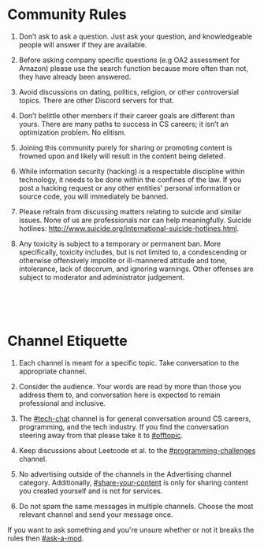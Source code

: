 
<HeadComponent title="Community Rules" />
<Layout>
<div className={styles.serverRulesContainer}>
  <div className={styles.serverRulesContent}>

# Community Rules

1. Don’t ask to ask a question. Just ask your question, and knowledgeable people will answer if they are available.

2. Before asking company specific questions (e.g OA2 assessment for Amazon) please use the search function because more often than not, they have already been answered.

3. Avoid discussions on dating, politics, religion, or other controversial topics. There are other Discord servers for that.

4. Don’t belittle other members if their career goals are different than yours. There are many paths to success in CS careers; it isn’t an optimization problem. No elitism.

5. Joining this community purely for sharing or promoting content is frowned upon and likely will result in the content being deleted.

6. While information security (hacking) is a respectable discipline within technology, it needs to be done within the confines of the law. If you post a hacking request or any other entities' personal information or source code, you will immediately be banned.

7. Please refrain from discussing matters relating to suicide and similar issues. None of us are professionals nor can help meaningfully. Suicide hotlines: http://www.suicide.org/international-suicide-hotlines.html.

8. Any toxicity is subject to a temporary or permanent ban. More specifically, toxicity includes, but is not limited to, a condescending or otherwise offensively impolite or ill-mannered attitude and tone, intolerance, lack of decorum, and ignoring warnings. Other offenses are subject to moderator and administrator judgement.

<br />
<br />
<br />

# Channel Etiquette

1. Each channel is meant for a specific topic. Take conversation to the appropriate channel.

2. Consider the audience. Your words are read by more than those you address them to, and conversation here is expected to remain professional and inclusive.

3. The [#tech-chat]() channel is for general conversation around CS careers, programming, and the tech industry. If you find the conversation steering away from that please take it to [#offtopic]().

4. Keep discussions about Leetcode et al. to the [#programming-challenges]() channel.

5. No advertising outside of the channels in the Advertising channel category. Additionally, [#share-your-content]() is only for sharing content you created yourself and is not for services.

6. Do not spam the same messages in multiple channels. Choose the most relevant channel and send your message once.

If you want to ask something and you're unsure whether or not it breaks the rules then [#ask-a-mod]().

  </div>
</div>
</Layout>
